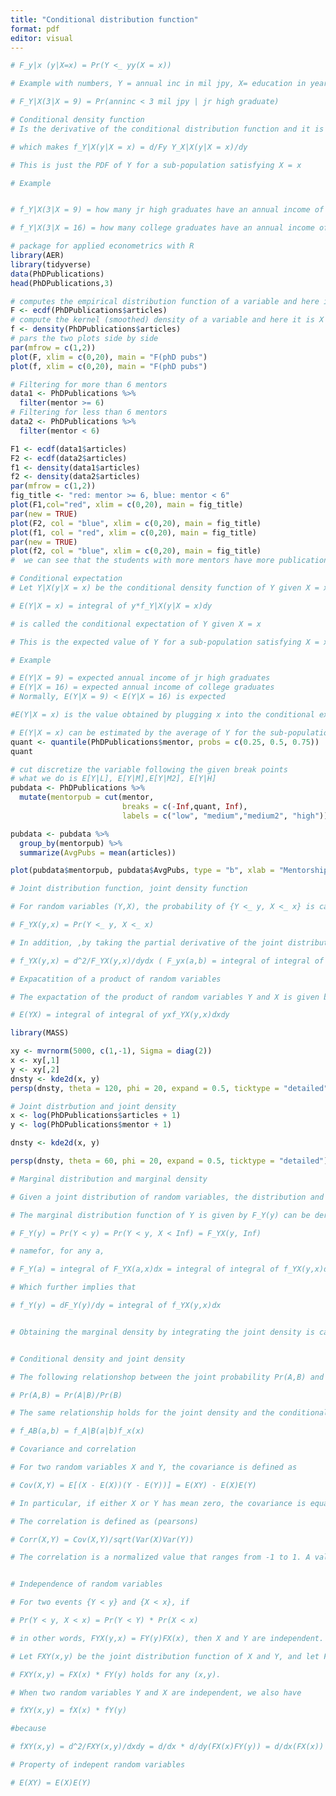 ```yaml
---
title: "Conditional distribution function"
format: pdf
editor: visual
---
```


```r
# F_y|x (y|X=x) = Pr(Y <_ yy(X = x))

# Example with numbers, Y = annual inc in mil jpy, X= education in years

# F_Y|X(3|X = 9) = Pr(anninc < 3 mil jpy | jr high graduate)


```

```r
# Conditional density function
# Is the derivative of the conditional distribution function and it is denoted by f_Y|X(y|X = x)

# which makes f_Y|X(y|X = x) = d/Fy Y_X|X(y|X = x)/dy

# This is just the PDF of Y for a sub-population satisfying X = x

# Example 


# f_Y|X(3|X = 9) = how many jr high graduates have an annual income of 3 mil jpy

# f_Y|X(3|X = 16) = how many college graduates have an annual income of 3 mil jpy

```

```r
# package for applied econometrics with R
library(AER)
library(tidyverse)
data(PhDPublications)
head(PhDPublications,3)
```


```r
# computes the empirical distribution function of a variable and here it is X
F <- ecdf(PhDPublications$articles)
# compute the kernel (smoothed) density of a variable and here it is X
f <- density(PhDPublications$articles)
# pars the two plots side by side
par(mfrow = c(1,2))
plot(F, xlim = c(0,20), main = "F(phD pubs")
plot(f, xlim = c(0,20), main = "F(phD pubs")
```





```r
# Filtering for more than 6 mentors
data1 <- PhDPublications %>%
  filter(mentor >= 6)
# Filtering for less than 6 mentors
data2 <- PhDPublications %>%
  filter(mentor < 6)

```

```r
F1 <- ecdf(data1$articles)
F2 <- ecdf(data2$articles)
f1 <- density(data1$articles)
f2 <- density(data2$articles)
par(mfrow = c(1,2))
fig_title <- "red: mentor >= 6, blue: mentor < 6"
plot(F1,col="red", xlim = c(0,20), main = fig_title)
par(new = TRUE)
plot(F2, col = "blue", xlim = c(0,20), main = fig_title)
plot(f1, col = "red", xlim = c(0,20), main = fig_title)
par(new = TRUE)
plot(f2, col = "blue", xlim = c(0,20), main = fig_title)
#  we can see that the students with more mentors have more publications/producitivity
```


```r
# Conditional expectation
# Let Y|X(y|X = x) be the conditional density function of Y given X = x

# E(Y|X = x) = integral of y*f_Y|X(y|X = x)dy

# is called the conditional expectation of Y given X = x

# This is the expected value of Y for a sub-population satisfying X = x

# Example

# E(Y|X = 9) = expected annual income of jr high graduates
# E(Y|X = 16) = expected annual income of college graduates
# Normally, E(Y|X = 9) < E(Y|X = 16) is expected

#E(Y|X = x) is the value obtained by plugging x into the conditional expectation function.
```



```r
# E(Y|X = x) can be estimated by the average of Y for the sub-population satisfying X = x
quant <- quantile(PhDPublications$mentor, probs = c(0.25, 0.5, 0.75))
quant
```

```r
# cut discretize the variable following the given break points
# what we do is E[Y|L], E[Y|M],E[Y|M2], E[Y|H]
pubdata <- PhDPublications %>%
  mutate(mentorpub = cut(mentor,
                         breaks = c(-Inf,quant, Inf), 
                         labels = c("low", "medium","medium2", "high")))

pubdata <- pubdata %>%
  group_by(mentorpub) %>%
  summarize(AvgPubs = mean(articles))
```

```r
plot(pubdata$mentorpub, pubdata$AvgPubs, type = "b", xlab = "Mentorship", ylab = "Average Publications", main = "E[PhD pubs|mentor pubs]")

```

```r
# Joint distribution function, joint density function

# For random variables (Y,X), the probability of {Y <_ y, X <_ x} is called the joint distribution function and is denoted by F_YX(y,x)

# F_YX(y,x) = Pr(Y <_ y, X <_ x)

# In addition, ,by taking the partial derivative of the joint distribution function, we can obtain the joint density function f_YX(y,x)

# f_YX(y,x) = d^2/F_YX(y,x)/dydx ( F_yx(a,b) = integral of integral of f_YX(y,x)dydx)

# Expacatition of a product of random variables

# The expactation of the product of random variables Y and X is given by

# E(YX) = integral of integral of yxf_YX(y,x)dxdy

```

```r
library(MASS)

xy <- mvrnorm(5000, c(1,-1), Sigma = diag(2))
x <- xy[,1] 
y <- xy[,2]
dnsty <- kde2d(x, y)
persp(dnsty, theta = 120, phi = 20, expand = 0.5, ticktype = "detailed")
```
```r
# Joint distrbution and joint density
x <- log(PhDPublications$articles + 1)
y <- log(PhDPublications$mentor + 1)

dnsty <- kde2d(x, y)

persp(dnsty, theta = 60, phi = 20, expand = 0.5, ticktype = "detailed")


```

```r
# Marginal distribution and marginal density

# Given a joint distribution of random variables, the distribution and density function of each random variable are called the marginal distribution and marginal density function, respectively.

# The marginal distribution function of Y is given by F_Y(y) can be derived from the joint distribution function F_YX(y,x) as follows:

# F_Y(y) = Pr(Y < y) = Pr(Y < y, X < Inf) = F_YX(y, Inf)

# namefor, for any a,

# F_Y(a) = integral of F_YX(a,x)dx = integral of integral of f_YX(y,x)dydx

# Which further implies that

# f_Y(y) = dF_Y(y)/dy = integral of f_YX(y,x)dx


# Obtaining the marginal density by integrating the joint density is called marginalization.



```


```r
# Conditional density and joint density

# The following relationshop between the joint probability Pr(A,B) and the conditional probability Pr(A|B) holds:

# Pr(A,B) = Pr(A|B)/Pr(B)

# The same relationship holds for the joint density and the conditional density:

# f_AB(a,b) = f_A|B(a|b)f_x(x)

```

```r
# Covariance and correlation

# For two random variables X and Y, the covariance is defined as

# Cov(X,Y) = E[(X - E(X))(Y - E(Y))] = E(XY) - E(X)E(Y)

# In particular, if either X or Y has mean zero, the covariance is equal to the expectation of the product of X and Y.

# The correlation is defined as (pearsons)

# Corr(X,Y) = Cov(X,Y)/sqrt(Var(X)Var(Y))

# The correlation is a normalized value that ranges from -1 to 1. A value of 1 indicates a perfect positive linear relationship, a value of -1 indicates a perfect negative linear relationship, and a value of 0 indicates no linear relationship.



```

```r
# Independence of random variables

# For two events {Y < y} and {X < x}, if

# Pr(Y < y, X < x) = Pr(Y < Y) * Pr(X < x)

# in other words, FYX(y,x) = FY(y)FX(x), then X and Y are independent.

# Let FXY(x,y) be the joint distribution function of X and Y, and let FX(x) and FY(y) be the marginal distribution functions of X and Y, respectively. We say that X and Y are independent if

# FXY(x,y) = FX(x) * FY(y) holds for any (x,y).

# When two random variables Y and X are independent, we also have

# fXY(x,y) = fX(x) * fY(y)

#because

# fXY(x,y) = d^2/FXY(x,y)/dxdy = d/dx * d/dy(FX(x)FY(y)) = d/dx(FX(x)) * d/dy(FY(y)) = fX(x)fY(y)

# Property of indepent random variables

# E(XY) = E(X)E(Y)


```


```r




```

